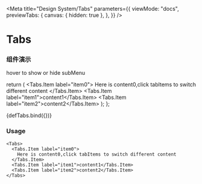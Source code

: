 
<Meta
  title="Design System/Tabs"
  parameters={{
    viewMode: "docs",
    previewTabs: {
      canvas: { hidden: true },
    },
  }}
/>

# Tabs

### 组件演示

hover to show or hide subMenu

  return (
    <Tabs>
      <Tabs.Item label="item0">
        Here is content0,click tabItems to switch different content
      </Tabs.Item>
      <Tabs.Item label="item1">content1</Tabs.Item>
      <Tabs.Item label="item2">content2</Tabs.Item>
    </Tabs>
  );
};

<Story name="Tabs Component">{defTabs.bind({})}</Story>

### Usage

```tsx
<Tabs>
  <Tabs.Item label="item0">
    Here is content0,click tabItems to switch different content
  </Tabs.Item>
  <Tabs.Item label="item1">content1</Tabs.Item>
  <Tabs.Item label="item2">content2</Tabs.Item>
</Tabs>
```

<ArgsTable of={Tabs} />
